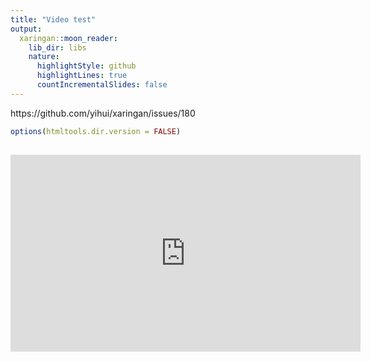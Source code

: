 ```yaml
---
title: "Video test"
output:
  xaringan::moon_reader:
    lib_dir: libs
    nature:
      highlightStyle: github
      highlightLines: true
      countIncrementalSlides: false
---
```

  
  https://github.com/yihui/xaringan/issues/180
  
```r
options(htmltools.dir.version = FALSE)
```

<iframe width="560" height="315" src="https://www.youtube.com/embed/8lXdyD2Yzls?controls=0&amp;start=2" frameborder="0" allow="accelerometer; autoplay; encrypted-media; gyroscope; picture-in-picture" allowfullscreen></iframe>
---